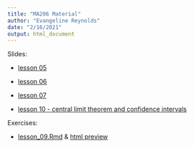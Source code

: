 ```yaml
---
title: "MA206 Material"
author: "Evangeline Reynolds"
date: "2/16/2021"
output: html_document
---
```



Slides:

- [lesson 05](ma206_lesson_05.html){target="_blank"}
- [lesson 06](ma206_lesson_06.html){target="_blank"}
- [lesson 07](ma206_lesson_07.html){target="_blank"}

- [lesson 10 - central limit theorem and confidence intervals](ma206_lesson_10.html){target="_blank"}





Exercises:

- [lesson_09.Rmd](lesson_9.Rmd) & [html preview](lesson_9.html)
